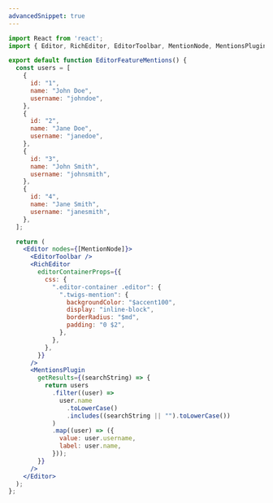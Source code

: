 ```yaml
---
advancedSnippet: true
---
```


```jsx
import React from 'react';
import { Editor, RichEditor, EditorToolbar, MentionNode, MentionsPlugin } from '@sparrowengg/twigs-editor-react';

export default function EditorFeatureMentions() {
  const users = [
    {
      id: "1",
      name: "John Doe",
      username: "johndoe",
    },
    {
      id: "2",
      name: "Jane Doe",
      username: "janedoe",
    },
    {
      id: "3",
      name: "John Smith",
      username: "johnsmith",
    },
    {
      id: "4",
      name: "Jane Smith",
      username: "janesmith",
    },
  ];

  return (
    <Editor nodes={[MentionNode]}>
      <EditorToolbar />
      <RichEditor
        editorContainerProps={{
          css: {
            ".editor-container .editor": {
              ".twigs-mention": {
                backgroundColor: "$accent100",
                display: "inline-block",
                borderRadius: "$md",
                padding: "0 $2",
              },
            },
          },
        }}
      />
      <MentionsPlugin
        getResults={(searchString) => {
          return users
            .filter((user) =>
              user.name
                .toLowerCase()
                .includes((searchString || "").toLowerCase())
            )
            .map((user) => ({
              value: user.username,
              label: user.name,
            }));
        }}
      />
    </Editor>
  );
};
```